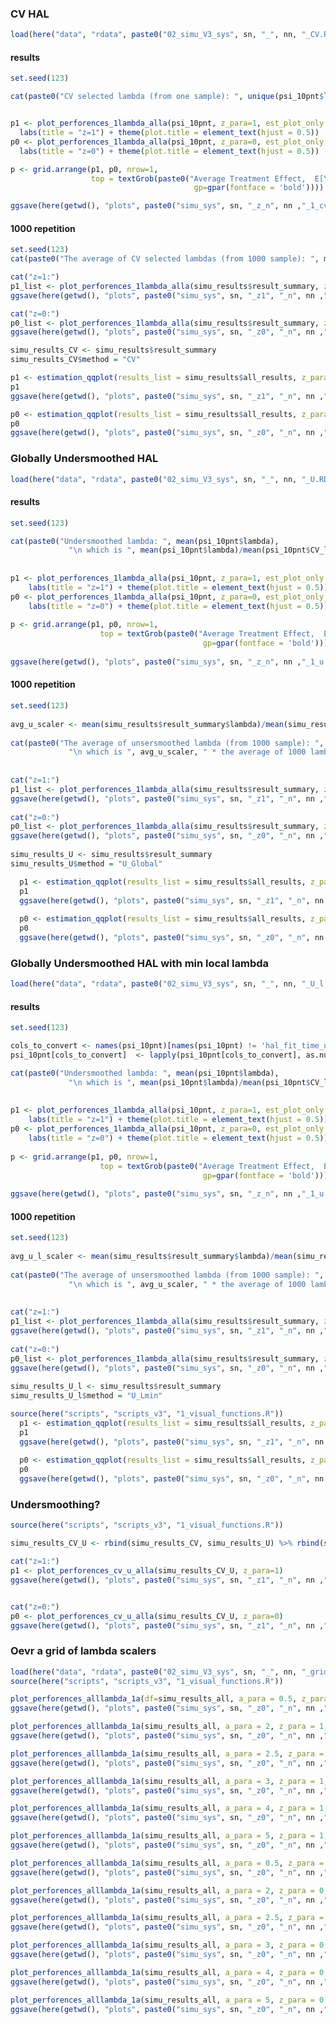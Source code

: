 
### CV HAL
```r
load(here("data", "rdata", paste0("02_simu_V3_sys", sn, "_", nn, "_CV.RData")))
```

#### results
```r
set.seed(123)

cat(paste0("CV selected lambda (from one sample): ", unique(psi_10pnt$lambda)))


p1 <- plot_perforences_1lambda_alla(psi_10pnt, z_para=1, est_plot_only = T) +
  labs(title = "z=1") + theme(plot.title = element_text(hjust = 0.5))
p0 <- plot_perforences_1lambda_alla(psi_10pnt, z_para=0, est_plot_only = T) +
  labs(title = "z=0") + theme(plot.title = element_text(hjust = 0.5))

p <- grid.arrange(p1, p0, nrow=1,
                  top = textGrob(paste0("Average Treatment Effect,  E[Y|a,z] - E[Y|0,z]",
                                         gp=gpar(fontface = 'bold')))) # gp=gpar(fontsize=11, fontface = 'bold')

ggsave(here(getwd(), "plots", paste0("simu_sys", sn, "_z_n", nn ,"_1_cv.png")), p)
```

#### 1000 repetition 
```r
set.seed(123)
cat(paste0("The average of CV selected lambdas (from 1000 sample): ", mean(simu_results$result_summary$lambda)))

cat("z=1:")
p1_list <- plot_perforences_1lambda_alla(simu_results$result_summary, z_para=1, plot_list=F, add_oracal=T)
ggsave(here(getwd(), "plots", paste0("simu_sys", sn, "_z1", "_n", nn ,"_B_cv.png")), p1_list)

cat("z=0:")
p0_list <- plot_perforences_1lambda_alla(simu_results$result_summary, z_para=0, plot_list=F, add_oracal=T)
ggsave(here(getwd(), "plots", paste0("simu_sys", sn, "_z0", "_n", nn ,"_B_cv.png")), p0_list)

simu_results_CV <- simu_results$result_summary
simu_results_CV$method = "CV"
```

```r
p1 <- estimation_qqplot(results_list = simu_results$all_results, z_para = 1)
p1
ggsave(here(getwd(), "plots", paste0("simu_sys", sn, "_z1", "_n", nn ,"_B_cv_qq.png")), p1)

p0 <- estimation_qqplot(results_list = simu_results$all_results, z_para = 0)
p0
ggsave(here(getwd(), "plots", paste0("simu_sys", sn, "_z0", "_n", nn ,"_B_cv_qq.png")), p0)

```




### Globally Undersmoothed HAL
```r
load(here("data", "rdata", paste0("02_simu_V3_sys", sn, "_", nn, "_U.RData")))
```

#### results
```r
set.seed(123)

cat(paste0("Undersmoothed lambda: ", mean(psi_10pnt$lambda), 
             "\n which is ", mean(psi_10pnt$lambda)/mean(psi_10pnt$CV_lambda), " * lambda_CV"))
  
  
p1 <- plot_perforences_1lambda_alla(psi_10pnt, z_para=1, est_plot_only = T) +
    labs(title = "z=1") + theme(plot.title = element_text(hjust = 0.5))
p0 <- plot_perforences_1lambda_alla(psi_10pnt, z_para=0, est_plot_only = T) +
    labs(title = "z=0") + theme(plot.title = element_text(hjust = 0.5))
  
p <- grid.arrange(p1, p0, nrow=1,
                    top = textGrob(paste0("Average Treatment Effect,  E[Y|a,z] - E[Y|0,z]",
                                           gp=gpar(fontface = 'bold')))) # gp=gpar(fontsize=11, fontface = 'bold')
  
ggsave(here(getwd(), "plots", paste0("simu_sys", sn, "_z_n", nn ,"_1_u.png")), p)

```

#### 1000 repetition 
```r
set.seed(123)
  
avg_u_scaler <- mean(simu_results$result_summary$lambda)/mean(simu_results$result_summary$CV_lambda)
  
cat(paste0("The average of unsersmoothed lambda (from 1000 sample): ", mean(simu_results$result_summary$lambda),
             "\n which is ", avg_u_scaler, " * the average of 1000 lambda_CV"))
  
  
cat("z=1:")
p1_list <- plot_perforences_1lambda_alla(simu_results$result_summary, z_para=1, plot_list=F, add_oracal=T)
ggsave(here(getwd(), "plots", paste0("simu_sys", sn, "_z1", "_n", nn ,"_B_u.png")), p1_list)
  
cat("z=0:")
p0_list <- plot_perforences_1lambda_alla(simu_results$result_summary, z_para=0, plot_list=F, add_oracal=T)
ggsave(here(getwd(), "plots", paste0("simu_sys", sn, "_z0", "_n", nn ,"_B_u.png")), p0_list)
  
simu_results_U <- simu_results$result_summary
simu_results_U$method = "U_Global"
```

```r
  p1 <- estimation_qqplot(results_list = simu_results$all_results, z_para = 1)
  p1
  ggsave(here(getwd(), "plots", paste0("simu_sys", sn, "_z1", "_n", nn ,"_B_u_qq.png")), p1)
  
  p0 <- estimation_qqplot(results_list = simu_results$all_results, z_para = 0)
  p0
  ggsave(here(getwd(), "plots", paste0("simu_sys", sn, "_z0", "_n", nn ,"_B_u_qq.png")), p0)
```


### Globally Undersmoothed HAL with min local lambda
```r
load(here("data", "rdata", paste0("02_simu_V3_sys", sn, "_", nn, "_U_l.RData")))
```

#### results
```r
set.seed(123)

cols_to_convert <- names(psi_10pnt)[names(psi_10pnt) != 'hal_fit_time_unit']
psi_10pnt[cols_to_convert]  <- lapply(psi_10pnt[cols_to_convert], as.numeric)

cat(paste0("Undersmoothed lambda: ", mean(psi_10pnt$lambda), 
             "\n which is ", mean(psi_10pnt$lambda)/mean(psi_10pnt$CV_lambda), " * lambda_CV"))
  
  
p1 <- plot_perforences_1lambda_alla(psi_10pnt, z_para=1, est_plot_only = T) +
    labs(title = "z=1") + theme(plot.title = element_text(hjust = 0.5))
p0 <- plot_perforences_1lambda_alla(psi_10pnt, z_para=0, est_plot_only = T) +
    labs(title = "z=0") + theme(plot.title = element_text(hjust = 0.5))
  
p <- grid.arrange(p1, p0, nrow=1,
                    top = textGrob(paste0("Average Treatment Effect,  E[Y|a,z] - E[Y|0,z]",
                                           gp=gpar(fontface = 'bold')))) # gp=gpar(fontsize=11, fontface = 'bold')
  
ggsave(here(getwd(), "plots", paste0("simu_sys", sn, "_z_n", nn ,"_1_u.png")), p)

```

#### 1000 repetition 
```r
set.seed(123)
  
avg_u_l_scaler <- mean(simu_results$result_summary$lambda)/mean(simu_results$result_summary$CV_lambda)
  
cat(paste0("The average of unsersmoothed lambda (from 1000 sample): ", mean(simu_results$result_summary$lambda),
             "\n which is ", avg_u_scaler, " * the average of 1000 lambda_CV"))
  
  
cat("z=1:")
p1_list <- plot_perforences_1lambda_alla(simu_results$result_summary, z_para=1, plot_list=F, add_oracal=T)
ggsave(here(getwd(), "plots", paste0("simu_sys", sn, "_z1", "_n", nn ,"_B_u.png")), p1_list)
  
cat("z=0:")
p0_list <- plot_perforences_1lambda_alla(simu_results$result_summary, z_para=0, plot_list=F, add_oracal=T)
ggsave(here(getwd(), "plots", paste0("simu_sys", sn, "_z0", "_n", nn ,"_B_u.png")), p0_list)
  
simu_results_U_l <- simu_results$result_summary
simu_results_U_l$method = "U_Lmin"
```

```r
source(here("scripts", "scripts_v3", "1_visual_functions.R"))
  p1 <- estimation_qqplot(results_list = simu_results$all_results, z_para = 1)
  p1
  ggsave(here(getwd(), "plots", paste0("simu_sys", sn, "_z1", "_n", nn ,"_B_u_qq.png")), p1)
  
  p0 <- estimation_qqplot(results_list = simu_results$all_results, z_para = 0)
  p0
  ggsave(here(getwd(), "plots", paste0("simu_sys", sn, "_z0", "_n", nn ,"_B_u_qq.png")), p0)
```

### Undersmoothing?
```r
source(here("scripts", "scripts_v3", "1_visual_functions.R"))

simu_results_CV_U <- rbind(simu_results_CV, simu_results_U) %>% rbind(simu_results_U_l %>% select(names(simu_results_CV)))

cat("z=1:")
p1 <- plot_perforences_cv_u_alla(simu_results_CV_U, z_para=1)
ggsave(here(getwd(), "plots", paste0("simu_sys", sn, "_z1", "_n", nn ,"_cv_vs_u.png")), p1)


cat("z=0:")
p0 <- plot_perforences_cv_u_alla(simu_results_CV_U, z_para=0)
ggsave(here(getwd(), "plots", paste0("simu_sys", sn, "_z1", "_n", nn ,"_cv_vs_u.png")), p0)

```


### Oevr a grid of lambda scalers

```r
load(here("data", "rdata", paste0("02_simu_V3_sys", sn, "_", nn, "_grid.RData")))
source(here("scripts", "scripts_v3", "1_visual_functions.R"))
```

```r
plot_perforences_alllambda_1a(df=simu_results_all, a_para = 0.5, z_para = 1, add_oracal=T, u_g_scaler=avg_u_scaler, u_l_scaler=avg_u_l_scaler)
ggsave(here(getwd(), "plots", paste0("simu_sys", sn, "_z0", "_n", nn ,"_B_grid_a05_z1.png")))
```

```r
plot_perforences_alllambda_1a(simu_results_all, a_para = 2, z_para = 1, add_oracal=T, u_g_scaler=avg_u_scaler, u_l_scaler=avg_u_l_scaler)
ggsave(here(getwd(), "plots", paste0("simu_sys", sn, "_z0", "_n", nn ,"_B_grid_a2_z1.png")))
```

```r
plot_perforences_alllambda_1a(simu_results_all, a_para = 2.5, z_para = 1, add_oracal=T, u_g_scaler=avg_u_scaler, u_l_scaler=avg_u_l_scaler)
ggsave(here(getwd(), "plots", paste0("simu_sys", sn, "_z0", "_n", nn ,"_B_grid_a25_z1.png")))
```

```r
plot_perforences_alllambda_1a(simu_results_all, a_para = 3, z_para = 1, add_oracal=T, u_g_scaler=avg_u_scaler, u_l_scaler=avg_u_l_scaler)
ggsave(here(getwd(), "plots", paste0("simu_sys", sn, "_z0", "_n", nn ,"_B_grid_a3_z1.png")))
```

```r
plot_perforences_alllambda_1a(simu_results_all, a_para = 4, z_para = 1, add_oracal=T, u_g_scaler=avg_u_scaler, u_l_scaler=avg_u_l_scaler)
ggsave(here(getwd(), "plots", paste0("simu_sys", sn, "_z0", "_n", nn ,"_B_grid_a4_z1.png")))
```

```r
plot_perforences_alllambda_1a(simu_results_all, a_para = 5, z_para = 1, add_oracal=T, u_g_scaler=avg_u_scaler, u_l_scaler=avg_u_l_scaler)
ggsave(here(getwd(), "plots", paste0("simu_sys", sn, "_z0", "_n", nn ,"_B_grid_a5_z1.png")))
```


```r
plot_perforences_alllambda_1a(simu_results_all, a_para = 0.5, z_para = 0, add_oracal=T, u_g_scaler=avg_u_scaler, u_l_scaler=avg_u_l_scaler)
ggsave(here(getwd(), "plots", paste0("simu_sys", sn, "_z0", "_n", nn ,"_B_grid_a05_z0.png")))
```

```r
plot_perforences_alllambda_1a(simu_results_all, a_para = 2, z_para = 0, add_oracal=T, u_g_scaler=avg_u_scaler, u_l_scaler=avg_u_l_scaler)
ggsave(here(getwd(), "plots", paste0("simu_sys", sn, "_z0", "_n", nn ,"_B_grid_a2_z0.png")))
```

```r
plot_perforences_alllambda_1a(simu_results_all, a_para = 2.5, z_para = 0, add_oracal=T, u_g_scaler=avg_u_scaler, u_l_scaler=avg_u_l_scaler)
ggsave(here(getwd(), "plots", paste0("simu_sys", sn, "_z0", "_n", nn ,"_B_grid_a25_z0.png")))
```

```r
plot_perforences_alllambda_1a(simu_results_all, a_para = 3, z_para = 0, add_oracal=T, u_g_scaler=avg_u_scaler, u_l_scaler=avg_u_l_scaler)
ggsave(here(getwd(), "plots", paste0("simu_sys", sn, "_z0", "_n", nn ,"_B_grid_a3_z0.png")))
```

```r
plot_perforences_alllambda_1a(simu_results_all, a_para = 4, z_para = 0, add_oracal=T, u_g_scaler=avg_u_scaler, u_l_scaler=avg_u_l_scaler)
ggsave(here(getwd(), "plots", paste0("simu_sys", sn, "_z0", "_n", nn ,"_B_grid_a4_z0.png")))
```

```r
plot_perforences_alllambda_1a(simu_results_all, a_para = 5, z_para = 0, add_oracal=T, u_g_scaler=avg_u_scaler, u_l_scaler=avg_u_l_scaler)
ggsave(here(getwd(), "plots", paste0("simu_sys", sn, "_z0", "_n", nn ,"_B_grid_a5_z0.png")))
```

